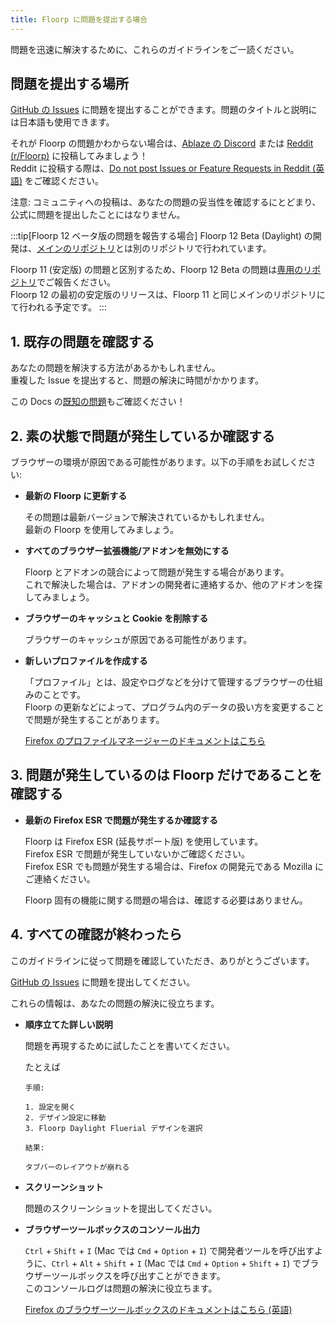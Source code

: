```yaml
---
title: Floorp に問題を提出する場合
---
```



問題を迅速に解決するために、これらのガイドラインをご一読ください。

## 問題を提出する場所

[GitHub の Issues](https://github.com/Floorp-Projects/Floorp/issues) に問題を提出することができます。問題のタイトルと説明には日本語も使用できます。

それが Floorp の問題かわからない場合は、[Ablaze の Discord](https://aka.ablaze.one/discord) または [Reddit (r/Floorp)](https://www.reddit.com/r/Floorp/) に投稿してみましょう！\
Reddit に投稿する際は、[Do not post Issues or Feature Requests in Reddit (英語)](https://www.reddit.com/r/Floorp/comments/19f7762/do_not_post_issues_or_feature_requests_in_reddit/) をご確認ください。

注意: コミュニティへの投稿は、あなたの問題の妥当性を確認するにとどまり、公式に問題を提出したことにはなりません。

:::tip[Floorp 12 ベータ版の問題を報告する場合]
Floorp 12 Beta (Daylight) の開発は、[メインのリポジトリ](https://github.com/Floorp-Projects/Floorp)とは別のリポジトリで行われています。

Floorp 11 (安定版) の問題と区別するため、Floorp 12 Beta の問題は[専用のリポジトリ](https://github.com/Floorp-Projects/Floorp-12/issues)でご報告ください。\
Floorp 12 の最初の安定版のリリースは、Floorp 11 と同じメインのリポジトリにて行われる予定です。
:::

## 1. 既存の問題を確認する

あなたの問題を解決する方法があるかもしれません。\
重複した Issue を提出すると、問題の解決に時間がかかります。

この Docs の[既知の問題](/docs/issue-tracker)もご確認ください！

## 2. 素の状態で問題が発生しているか確認する

ブラウザーの環境が原因である可能性があります。以下の手順をお試しください:

- **最新の Floorp に更新する**

  その問題は最新バージョンで解決されているかもしれません。\
  最新の Floorp を使用してみましょう。

- **すべてのブラウザー拡張機能/アドオンを無効にする**

  Floorp とアドオンの競合によって問題が発生する場合があります。\
  これで解決した場合は、アドオンの開発者に連絡するか、他のアドオンを探してみましょう。

- **ブラウザーのキャッシュと Cookie を削除する**

  ブラウザーのキャッシュが原因である可能性があります。

- **新しいプロファイルを作成する**

  「プロファイル」とは、設定やログなどを分けて管理するブラウザーの仕組みのことです。\
  Floorp の更新などによって、プログラム内のデータの扱い方を変更することで問題が発生することがあります。

  [Firefox のプロファイルマネージャーのドキュメントはこちら](https://support.mozilla.org/ja/kb/profile-manager-create-and-remove-firefox-profiles)

## 3. 問題が発生しているのは Floorp だけであることを確認する

- **最新の Firefox ESR で問題が発生するか確認する**

  Floorp は Firefox ESR (延長サポート版) を使用しています。\
  Firefox ESR で問題が発生していないかご確認ください。\
  Firefox ESR でも問題が発生する場合は、Firefox の開発元である Mozilla にご連絡ください。

  Floorp 固有の機能に関する問題の場合は、確認する必要はありません。

## 4. すべての確認が終わったら

このガイドラインに従って問題を確認していただき、ありがとうございます。

[GitHub の Issues](https://github.com/Floorp-Projects/Floorp/issues) に問題を提出してください。

これらの情報は、あなたの問題の解決に役立ちます。

- **順序立てた詳しい説明**

  問題を再現するために試したことを書いてください。

  たとえば

  ```text
  手順:

  1. 設定を開く
  2. デザイン設定に移動
  3. Floorp Daylight Fluerial デザインを選択

  結果:

  タブバーのレイアウトが崩れる
  ```

- **スクリーンショット**

  問題のスクリーンショットを提出してください。

- **ブラウザーツールボックスのコンソール出力**

  `Ctrl` + `Shift` + `I` (Mac では `Cmd` + `Option` + `I`) で開発者ツールを呼び出すように、`Ctrl` + `Alt` + `Shift` + `I` (Mac では `Cmd` + `Option` + `Shift` + `I`) でブラウザーツールボックスを呼び出すことができます。  
  このコンソールログは問題の解決に役立ちます。

  [Firefox のブラウザーツールボックスのドキュメントはこちら (英語)](https://firefox-source-docs.mozilla.org/devtools-user/browser_toolbox/index.html)

<Support />
